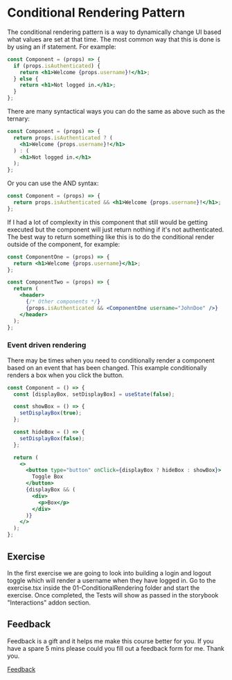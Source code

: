 
<Meta title="Lessons/01 - Conditional Rendering Pattern/01-Lesson" />

# Conditional Rendering Pattern

The conditional rendering pattern is a way to dynamically change UI based what values are set at that time. The most common way that this is done is by using an if statement. For example:

```jsx
const Component = (props) => {
  if (props.isAuthenticated) {
    return <h1>Welcome {props.username}!</h1>;
  } else {
    return <h1>Not logged in.</h1>;
  }
};
```

There are many syntactical ways you can do the same as above such as the ternary:

```jsx
const Component = (props) => {
  return props.isAuthenticated ? (
    <h1>Welcome {props.username}!</h1>
  ) : (
    <h1>Not logged in.</h1>
  );
};
```

Or you can use the AND syntax:

```jsx
const Component = (props) => {
  return props.isAuthenticated && <h1>Welcome {props.username}!</h1>;
};
```

If I had a lot of complexity in this component that still would be getting executed but the component will just return nothing if it's not authenticated. The best way to return something like this is to do the conditional render outside of the component, for example:

```jsx
const ComponentOne = (props) => {
  return <h1>Welcome {props.username}</h1>;
};

const ComponentTwo = (props) => {
  return (
    <header>
      {/* Other components */}
      {props.isAuthenticated && <ComponentOne username="JohnDoe" />}
    </header>
  );
};
```

### Event driven rendering

There may be times when you need to conditionally render a component based on an event that has been changed. This example conditionally renders a box when you click the button.

```jsx
const Component = () => {
  const [displayBox, setDisplayBox] = useState(false);

  const showBox = () => {
    setDisplayBox(true);
  };

  const hideBox = () => {
    setDisplayBox(false);
  };

  return (
    <>
      <button type="button" onClick={displayBox ? hideBox : showBox}>
        Toggle Box
      </button>
      {displayBox && (
        <div>
          <p>Box</p>
        </div>
      )}
    </>
  );
};
```

## Exercise

In the first exercise we are going to look into building a login and logout toggle which will render a username when they have logged in. Go to the exercise.tsx inside the 01-ConditionalRendering folder and start the exercise. Once completed, the Tests will show as passed in the storybook "Interactions" addon section.

## Feedback

Feedback is a gift and it helps me make this course better for you. If you have a spare 5 mins please could you fill out a feedback form for me. Thank you.

[Feedback](https://forms.gle/r28k2wchCLBfpvX27)
